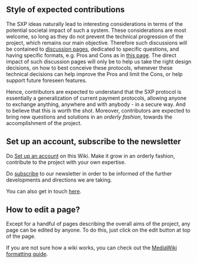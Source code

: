 == Style of expected contributions ==
The SXP ideas naturally lead to interesting considerations in terms of the potential societal impact of such a system. These considerations are most welcome, so long as they do not prevent the technical progression of the project, which remains our main objective. Therefore such discussions will be contained to [[:Category:Discussion Pages|discussion pages]], dedicated to specific questions, and having specific formats, e.g. Pros and Cons as in [[Exclusive Money Based Economy|this page]]. The direct impact of such discussion pages will only be to help us take the right design decisions, on how to best conceive these protocols, whenever these technical decisions can help improve the Pros and limit the Cons, or help support future foreseen features.

Hence, contributors are expected to understand that the SXP protocol is essentially a generalization of current payment protocols, allowing anyone to exchange anything, anywhere and with anybody - in a secure way. And to believe that this is worth the shot. Moreover, contributors are expected to bring new questions and solutions in an ''orderly fashion'', towards the accomplishment of the project.

== Set up an account, subscribe to the newsletter ==

Do [[Special:UserLogin|Set up an account]] on this Wiki. Make it grow in an orderly fashion, contribute to the project with your own expertise.

Do [http://secure-exchange-protocols.org/newsletters/?p=subscribe subscribe] to our newsletter in order to be informed of the further developments and directions we are taking.

You can also get in touch [mailto:initiators@secure-exchange-protocols.org here].

== How to edit a page? ==

Except for a handful of pages describing the overall aims of the project, any page can be edited by anyone. To do this, just click on the edit button at top of the page. 

If you are not sure how a wiki works, you can check out the [[http://www.mediawiki.org/wiki/Help:Formatting| MediaWiki formatting guide]].